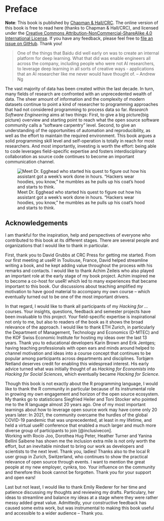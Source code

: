 # Preface {.unnumbered}

**Note**: This book is published by [Chapman & Hall/CRC](https://www.routledge.com/). The online version of this book is free to read here (thanks to Chapman & Hall/CRC), and licensed under the [Creative Commons Attribution-NonCommercial-ShareAlike 4.0 International License](http://creativecommons.org/licenses/by-nc-sa/4.0/). If you have any feedback, please feel free to [file an issue on GitHub](https://github.com/rse-book/rse-book.github.io/issues). Thank you!


>One of the things that Baidu did well early on was to create an internal platform for deep learning. What that did was enable engineers all across the company, including people who were not AI researchers, to leverage deep learning in all sorts of creative ways - applications that an AI researcher like me never would have thought of. -- Andrew Ng


The vast majority of data has been created within the last decade. In turn, many fields of research are confronted with an unprecedented wealth of data. The sheer amount of information and the complexity of modern datasets continue to point a kind of researcher to programming approaches that had not considered programming to process data so far. *Research Software Engineering* aims at two things: First, to give a big picture\{big picture} overview and starting point to reach what the open source software community calls a "software carpentry" level. Second, to give an understanding of the opportunities of automation\index{automation} and reproducibility, as well as the effort to maintain the required environment. This book argues a solid programming skill level and self-operation is totally in reach for most researchers. And most importantly, investing is worth the effort: being able to code leverages field-specific expertise and fosters interdisciplinary collaboration as source code continues to become an important communication channel. 

<div align="center">
![Meet Dr. Egghead who started his quest to figure out how his assistant got a week's work done in hours. "Hackers wear hoodies, you know," he mumbles as he pulls up his coat's hood and starts to think.](images/meet_egghead.jpg)
</div>

## Acknowledgements

I am thankful for the inspiration, help and perspectives of everyone who contributed to this book at its different stages. There are several people and organizations that I would like to thank in particular. 

First, thank you to David Grubbs at CRC Press for getting me started. 
From our first meeting at useR! in Toulouse, France, David helped streamline writing a book, and he kept adding value throughout the process with his remarks and contacts. 
I would like to thank Achim Zeileis who also played an important role at the early stage of my book project. Achim inspired me to become a co-host for useR! which led to many experiences that became important to this book. Our discussions about teaching amplified my motivation to have good material to accompany my own course -- which eventually turned out to be one of the most important drivers. 

In that regard, I would like to thank all participants of my *Hacking for ...* courses.
Your insights, questions, feedback and semester projects have been invaluable to this project. 
Your field-specific expertise is inspirational not only to me, but also to readers of the book as it shows the broad relevance of the approach. 
I would like to thank ETH Zurich, in particularly the Department of Management, Technology and Economics (D-MTEC) and the KOF Swiss Economic Institute for hosting my ideas over the last 13 years. 
Thank you to educational developers Karin Brown and Erik Jentges; having teaching professionals with open ears and minds around helped to channel motivation and ideas into a course concept that continues to be popular among participants across departments and disciplines. 
Torbjørn Netland deserves credit for enabling this widespread interest.
His early advice turned what was initially thought of as *Hacking for Economists* into *Hacking for Social Sciences*, which eventually became *Hacking for Science*. 

Though this book is not exactly about the R programming language, I would like to thank the R community in particular because of its instrumental role in growing my own engagement and horizon of the open source ecosystem.
My thanks go to statisticians Siegfried Heiler and Toni Stocker who pointed me to the R language almost 20 years ago. 
One of my most important learnings about how to leverage open source work may have come only 20 years
later: In 2021, the community overcame the hurdles of the global COVID-19 pandemic that was unprecedented, at least in my lifetime, and held a virtual useR! conference that enabled a much larger and much more diverse group of participants to join [@inclusivecon].  
Working with Rocío Joo, Dorothea Hug Peter, Heather Turner and Yanina Bellini Saibene has shown me the inclusion extra mile is not only worth the effort, but an inevitable mindset to bring our work as developers and scientists to the next level. Thank you, ladies!
Thanks also to the local R user group in Zurich, Switzerland, who continues to show the practical relevance of open source through events. 
I want to mention the great people at my new employer, cynkra, too.
Your influence on the community and therefore this book cannot be forgotten.
Thank you for your support and open ears!

Last but not least, I would like to thank Emily Riederer for her time and patience discussing my thoughts and reviewing my drafts. 
Particulary, her ideas to streamline and balance my ideas at a stage where they were rather messy added great value. 
Admittedly, your constructive feedback has caused some extra work, but was instrumental to making this book useful and accessible to a wider audience – Thank you. 

